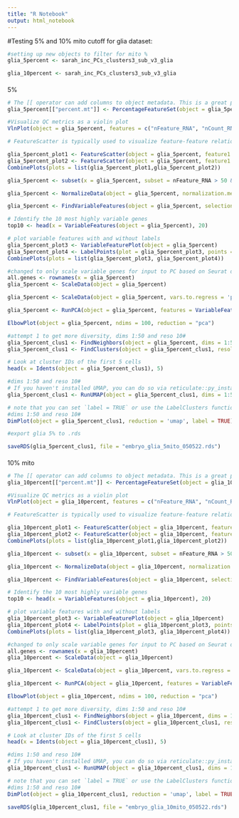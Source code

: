 ```yaml
---
title: "R Notebook"
output: html_notebook
---
```


#Testing 5% and 10% mito cutoff for glia dataset:

```r
#setting up new objects to filter for mito %
glia_5percent <- sarah_inc_PCs_clusters3_sub_v3_glia

glia_10percent <- sarah_inc_PCs_clusters3_sub_v3_glia
```

####
5%

```r
# The [[ operator can add columns to object metadata. This is a great place to stash QC stats
glia_5percent[["percent.mt"]] <- PercentageFeatureSet(object = glia_5percent, pattern = "mt:") #for drosophila use mt: to designate mitochondiral gene?
```

```r

#Visualize QC metrics as a violin plot
VlnPlot(object = glia_5percent, features = c("nFeature_RNA", "nCount_RNA", "percent.mt"), ncol = 3)

# FeatureScatter is typically used to visualize feature-feature relationships, but can be used for anything calculated by the object, i.e. columns in object metadata, PC scores etc.

glia_5percent_plot1 <- FeatureScatter(object = glia_5percent, feature1 = "nCount_RNA", feature2 = "percent.mt") 
glia_5percent_plot2 <- FeatureScatter(object = glia_5percent, feature1 = "nCount_RNA", feature2 = "nFeature_RNA") 
CombinePlots(plots = list(glia_5percent_plot1,glia_5percent_plot2))

glia_5percent <- subset(x = glia_5percent, subset = nFeature_RNA > 50 & nFeature_RNA < 3000 & percent.mt < 5)
```

```r
glia_5percent <- NormalizeData(object = glia_5percent, normalization.method = "LogNormalize", scale.factor = 1e4)

```

```r
glia_5percent <- FindVariableFeatures(object = glia_5percent, selection.method = 'vst', nfeatures = 13000)

# Identify the 10 most highly variable genes
top10 <- head(x = VariableFeatures(object = glia_5percent), 20)

# plot variable features with and without labels
glia_5percent_plot3 <- VariableFeaturePlot(object = glia_5percent)
glia_5percent_plot4 <- LabelPoints(plot = glia_5percent_plot3, points = top10, repel = TRUE)
CombinePlots(plots = list(glia_5percent_plot3, glia_5percent_plot4))

```

```r
#changed to only scale variable genes for input to PC based on Seurat documentation, this is different than scaling all genes as we were doing before#
all.genes <- rownames(x = glia_5percent)
glia_5percent <- ScaleData(object = glia_5percent)
```

```r
glia_5percent <- ScaleData(object = glia_5percent, vars.to.regress = 'percent.mt')
```

```r
glia_5percent <- RunPCA(object = glia_5percent, features = VariableFeatures(object = glia_5percent))
```

```r
ElbowPlot(object = glia_5percent, ndims = 100, reduction = "pca")
```

```r
#attempt 1 to get more diversity, dims 1:50 and reso 10#
glia_5percent_clus1 <- FindNeighbors(object = glia_5percent, dims = 1:50)
glia_5percent_clus1 <- FindClusters(object = glia_5percent_clus1, resolution = 2.0)

# Look at cluster IDs of the first 5 cells
head(x = Idents(object = glia_5percent_clus1), 5)
```

```r
#dims 1:50 and reso 10#
# If you haven't installed UMAP, you can do so via reticulate::py_install(packages = "umap-learn")
glia_5percent_clus1 <- RunUMAP(object = glia_5percent_clus1, dims = 1:50)
```

```r
# note that you can set `label = TRUE` or use the LabelClusters function to help label individual clusters
#dims 1:50 and reso 10#
DimPlot(object = glia_5percent_clus1, reduction = 'umap', label = TRUE)
```

```r
#export glia 5% to .rds

saveRDS(glia_5percent_clus1, file = "embryo_glia_5mito_050522.rds")
```

#### 
10% mito

```r
# The [[ operator can add columns to object metadata. This is a great place to stash QC stats
glia_10percent[["percent.mt"]] <- PercentageFeatureSet(object = glia_10percent, pattern = "mt:") #for drosophila use mt: to designate mitochondiral gene?
```

```r

#Visualize QC metrics as a violin plot
VlnPlot(object = glia_10percent, features = c("nFeature_RNA", "nCount_RNA", "percent.mt"), ncol = 3)

# FeatureScatter is typically used to visualize feature-feature relationships, but can be used for anything calculated by the object, i.e. columns in object metadata, PC scores etc.

glia_10percent_plot1 <- FeatureScatter(object = glia_10percent, feature1 = "nCount_RNA", feature2 = "percent.mt") 
glia_10percent_plot2 <- FeatureScatter(object = glia_10percent, feature1 = "nCount_RNA", feature2 = "nFeature_RNA") 
CombinePlots(plots = list(glia_10percent_plot1,glia_10percent_plot2))

glia_10percent <- subset(x = glia_10percent, subset = nFeature_RNA > 50 & nFeature_RNA < 3000 & percent.mt < 10)
```

```r
glia_10percent <- NormalizeData(object = glia_10percent, normalization.method = "LogNormalize", scale.factor = 1e4)

```

```r
glia_10percent <- FindVariableFeatures(object = glia_10percent, selection.method = 'vst', nfeatures = 13000)

# Identify the 10 most highly variable genes
top10 <- head(x = VariableFeatures(object = glia_10percent), 20)

# plot variable features with and without labels
glia_10percent_plot3 <- VariableFeaturePlot(object = glia_10percent)
glia_10percent_plot4 <- LabelPoints(plot = glia_10percent_plot3, points = top10, repel = TRUE)
CombinePlots(plots = list(glia_10percent_plot3, glia_10percent_plot4))

```

```r
#changed to only scale variable genes for input to PC based on Seurat documentation, this is different than scaling all genes as we were doing before#
all.genes <- rownames(x = glia_10percent)
glia_10percent <- ScaleData(object = glia_10percent)
```

```r
glia_10percent <- ScaleData(object = glia_10percent, vars.to.regress = 'percent.mt')
```

```r
glia_10percent <- RunPCA(object = glia_10percent, features = VariableFeatures(object = glia_10percent))
```

```r
ElbowPlot(object = glia_10percent, ndims = 100, reduction = "pca")
```

```r
#attempt 1 to get more diversity, dims 1:50 and reso 10#
glia_10percent_clus1 <- FindNeighbors(object = glia_10percent, dims = 1:50)
glia_10percent_clus1 <- FindClusters(object = glia_10percent_clus1, resolution = 2.0)

# Look at cluster IDs of the first 5 cells
head(x = Idents(object = glia_10percent_clus1), 5)
```

```r
#dims 1:50 and reso 10#
# If you haven't installed UMAP, you can do so via reticulate::py_install(packages = "umap-learn")
glia_10percent_clus1 <- RunUMAP(object = glia_10percent_clus1, dims = 1:50)
```

```r
# note that you can set `label = TRUE` or use the LabelClusters function to help label individual clusters
#dims 1:50 and reso 10#
DimPlot(object = glia_10percent_clus1, reduction = 'umap', label = TRUE)
```

```r


saveRDS(glia_10percent_clus1, file = "embryo_glia_10mito_050522.rds")
```

